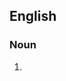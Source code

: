==English==

===Noun===
{{head|en|noun plural form|head=[[eastern|Eastern]] [[Europeans]]}}

# {{plural of|Eastern European|lang=en}}
